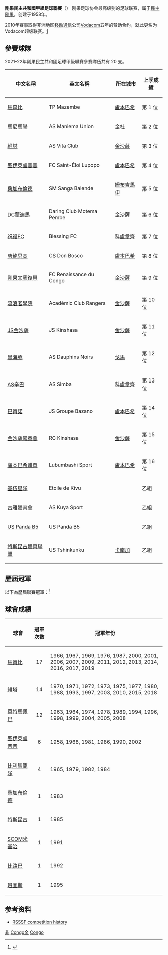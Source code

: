 {{Infobox football league
| name             = 剛果民主共和國足球甲級聯賽
| image            = 
| pixels           = 
| country          = 剛果民主共和國
| confed           = [[非洲足球協會|CAF]]（[[非洲|非洲]]）
| founded          = {{Start date and age|1958}}
| teams            = 14 隊
| relegation       = [[剛果民主共和國足球乙級聯賽|剛果民主共和國足球乙級聯賽]]
| level            = 第 1 級
| domest_cup       = [[剛果盃|剛果盃]]
| confed_cup       = [[非洲聯賽冠軍盃|非洲聯賽冠軍盃]]<br /> [[非洲聯盟盃|非洲聯盟盃]]
| season           = 2018–19
| champions        = [[TP馬澤姆貝|馬贊比]]（第 17 次）
| most_champs      = [[TP馬澤姆貝|馬贊比]]（17 次）
| website          = [http://linafoot.com/ 官方網站]
}}

'''剛果民主共和國甲組足球聯賽'''（{{lang-en|Linafoot}}） 刚果足球协会最高级别的足球联赛，属于[[民主刚果|民主刚果]]，创建于1958年。

2010年赛事取得非洲地区[[移动通信|移动通信]]公司[[Vodacom|Vodacom]]五年的赞助合约，就此更名为Vodacom超级联赛。[https://web.archive.org/web/20101222093519/http://tpmazembe.com/Linafoot1.html]

== 參賽球隊 ==
2021–22年剛果民主共和國足球甲級聯賽參賽隊伍共有 20 支。

{| class="wikitable" style=font-size:100%
|-
!中文名稱
!英文名稱
!所在城市
!上季成績
|-
|[[TP馬澤姆貝|馬森比]] || TP Mazembe || [[盧本巴希|盧本巴希]] || 第 1 位
|-
|[[馬尼馬聯體育會|馬尼馬聯]] || AS Maniema Union || [[金杜|金杜]] || 第 2 位
|-
|[[維塔體育協會俱樂部|維塔]] || AS Vita Club || [[金沙薩|金沙薩]] || 第 3 位
|-
|[[聖埃羅伊盧波波足球俱樂部|聖伊萊盧普普]] || FC Saint-Éloi Lupopo || [[盧本巴希|盧本巴希]] || 第 4 位
|-
|[[SM桑加布倫德|桑加布倫德]] || SM Sanga Balende || [[姆布吉馬伊|姆布吉馬伊]] || 第 5 位
|-
|[[摩特馬彭巴勇敢俱樂部|DC蒙迪馬]] || Daring Club Motema Pembe || [[金沙薩|金沙薩]] || 第 6 位
|-
|[[祝福FC|祝福FC]] || Blessing FC || [[科盧韋齊|科盧韋齊]] || 第 7 位
|-
|[[唐鮑思高體育會|唐鮑思高]] || CS Don Bosco || [[盧本巴希|盧本巴希]] || 第 8 位
|-
|[[剛果文藝復興足球會|剛果文藝復興]] || FC Renaissance du Congo || [[金沙薩|金沙薩]] || 第 9 位
|-
|[[流浪者學院球會|流浪者學院]] || Académic Club Rangers || [[金沙薩|金沙薩]] || 第 10 位
|-
|[[JS金沙薩|JS金沙薩]] || JS Kinshasa || [[金沙薩|金沙薩]] || 第 11 位
|-
|[[黑海豚體育會|黑海豚]] || AS Dauphins Noirs || [[戈馬|戈馬]] || 第 12 位
|-
|[[AS辛巴|AS辛巴]] || AS Simba || [[科盧韋齊|科盧韋齊]] || 第 13 位
|-
|[[巴贊諾青年體育會|巴贊諾]] || JS Groupe Bazano || [[盧本巴希|盧本巴希]] || 第 14 位
|-
|[[金沙薩競賽會|金沙薩競賽會]] || RC Kinshasa || [[金沙薩|金沙薩]] || 第 15 位
|-
|[[盧本巴希體育足球會|盧本巴希體育]] || Lubumbashi Sport || [[盧本巴希|盧本巴希]] || 第 16 位
|-
|[[基伍星隊|基伍星隊]] || Etoile de Kivu || [[]] || 乙組
|-
|[[古雅體育會|古雅體育會]] || AS Kuya Sport || [[]] || 乙組
|-
|[[US_Panda_B5|US Panda B5]] || US Panda B5 || [[]] || 乙組
|-
|[[特斯昆古體育聯盟|特斯昆古體育聯盟]] || US Tshinkunku || [[卡南加|卡南加]] || 乙組
|}

== 歷屆冠軍 ==
以下為歷屆聯賽冠軍：<ref>{{cite web |title=Congo-Kinshasa (DR Congo; formerly Zaire) Champions |url=http://rsssf.com/tablesz/zairechamp.html |publisher=RSSSF |accessdate=2019年1月12日 |archive-date=2019年1月3日 |archive-url=https://web.archive.org/web/20190103053517/http://www.rsssf.com/tablesz/zairechamp.html |dead-url=no }}</ref>

{{columns-list|4|
*1958：[[聖埃羅伊盧波波足球俱樂部|聖伊萊盧普普]]
*1963：[[摩特馬彭巴勇敢俱樂部|伊曼拿]]
*1964：[[摩特馬彭巴勇敢俱樂部|伊曼拿]]
*1965：[[比利馬龍隊體育會|比利馬龍隊]]
*1966：[[TP馬澤姆貝|馬贊比]]
*1967：[[TP馬澤姆貝|馬贊比]]
*1968：[[聖埃羅伊盧波波足球俱樂部|聖伊萊盧普普]]
*1969：[[TP馬澤姆貝|馬贊比]]
*1970：[[維塔體育協會俱樂部|維塔]]
*1971：[[維塔體育協會俱樂部|維塔]]
*1972：[[維塔體育協會俱樂部|維塔]]
*1973：[[維塔體育協會俱樂部|維塔]]
*1974：[[摩特馬彭巴勇敢俱樂部|伊曼拿]]
*1975：[[維塔體育協會俱樂部|維塔]]
*1976：[[TP馬澤姆貝|馬贊比]]
*1977：[[維塔體育協會俱樂部|維塔]]
*1978：[[摩特馬彭巴勇敢俱樂部|伊曼拿]]
*1979：[[比利馬龍隊體育會|比利馬龍隊]]
*1980：[[維塔體育協會俱樂部|維塔]]
*1981：[[聖埃羅伊盧波波足球俱樂部|聖伊萊盧普普]]
*1982：[[比利馬龍隊體育會|比利馬龍隊]]
*1983：[[SM桑加布倫德|桑加布倫德]]
*1984：[[比利馬龍隊體育會|比利馬龍隊]]
*1985：[[特斯昆古體育聯盟|特斯昆古]]
*1986：[[聖埃羅伊盧波波足球俱樂部|聖伊萊盧普普]]
*1987：[[TP馬澤姆貝|馬贊比]]
*1988：[[維塔體育協會俱樂部|維塔]]
*1989：[[摩特馬彭巴勇敢俱樂部|莫特馬佩巴]]
*1990：[[聖埃羅伊盧波波足球俱樂部|聖伊萊盧普普]]
*1991：[[SCOM米基治|SCOM米基治]]
*1992：[[比路巴體育聯盟|比路巴]]
*1993：[[維塔體育協會俱樂部|維塔]]
*1994：[[摩特馬彭巴勇敢俱樂部|莫特馬佩巴]]
*1995：[[班圖斯體育會|班圖斯]]
*1996：[[摩特馬彭巴勇敢俱樂部|莫特馬佩巴]]
*1997：[[維塔體育協會俱樂部|維塔]]
*1998：[[摩特馬彭巴勇敢俱樂部|莫特馬佩巴]]
*1999：[[摩特馬彭巴勇敢俱樂部|莫特馬佩巴]]
*2000：[[TP馬澤姆貝|馬贊比]]
*2001：[[TP馬澤姆貝|馬贊比]]
*2002：[[聖埃羅伊盧波波足球俱樂部|聖伊萊盧普普]]
*2003：[[維塔體育協會俱樂部|維塔]]
*2004：[[摩特馬彭巴勇敢俱樂部|莫特馬佩巴]]
*2005：[[摩特馬彭巴勇敢俱樂部|莫特馬佩巴]]
*2006：[[TP馬澤姆貝|馬贊比]]
*2007：[[TP馬澤姆貝|馬贊比]]
*2008：[[摩特馬彭巴勇敢俱樂部|莫特馬佩巴]]
*2009：[[TP馬澤姆貝|馬贊比]]
*2010：[[維塔體育協會俱樂部|維塔]]
*2011：[[TP馬澤姆貝|馬贊比]]
*2012：[[TP馬澤姆貝|馬贊比]]
*2013：[[TP馬澤姆貝|馬贊比]]
*2013–14：[[TP馬澤姆貝|馬贊比]]
*2014–15：[[維塔體育協會俱樂部|維塔]]
*2015–16：[[TP馬澤姆貝|馬贊比]]
*2016–17：[[TP馬澤姆貝|馬贊比]]
*2017–18：[[維塔體育協會俱樂部|維塔]]
*2018–19：[[TP馬澤姆貝|馬贊比]]
*2019–20：''聯賽中斷''
}}

== 球會成績 ==
{| class="sortable plainrowheaders wikitable"
|-
! 球會
! 冠軍次數
! 冠軍年份
|- 
| [[TP馬澤姆貝|馬贊比]]
|align=center| 17
| 1966, 1967, 1969, 1976, 1987, 2000, 2001, 2006, 2007, 2009, 2011, 2012, 2013, 2014, 2016, 2017, 2019
|- 
| [[維塔體育協會俱樂部|維塔]]
|align=center| 14
| 1970, 1971, 1972, 1973, 1975, 1977, 1980, 1988, 1993, 1997, 2003, 2010, 2015, 2018
|- 
| [[摩特馬彭巴勇敢俱樂部|莫特馬佩巴]]
|align=center| 12
| 1963, 1964, 1974, 1978, 1989, 1994, 1996, 1998, 1999, 2004, 2005, 2008
|- 
| [[聖埃羅伊盧波波足球俱樂部|聖伊萊盧普普]]
|align=center| 6
| 1958, 1968, 1981, 1986, 1990, 2002
|- 
| [[比利馬龍隊體育會|比利馬龍隊]]
|align=center| 4
| 1965, 1979, 1982, 1984
|- 
| [[SM桑加布倫德|桑加布倫德]]
|align=center| 1
| 1983
|- 
| [[特斯昆古體育聯盟|特斯昆古]]
|align=center| 1
| 1985
|- 
| [[SCOM米基治|SCOM米基治]]
|align=center| 1
| 1991
|- 
| [[比路巴體育聯盟|比路巴]]
|align=center| 1
| 1992
|- 
| [[班圖斯體育會|班圖斯]]
|align=center| 1
| 1995
|}

==参考资料==
*[http://www.rsssf.com/tablesz/zairechamp.html RSSSF competition history]{{Wayback|url=http://www.rsssf.com/tablesz/zairechamp.html |date=20111116180942 }}

{{CAF leagues}}

[[Category:國家頂級足球聯賽|非]]
[[Category:刚果民主共和国足球|Congo金]]
[[Category:非洲各國足球聯賽|Congo]]